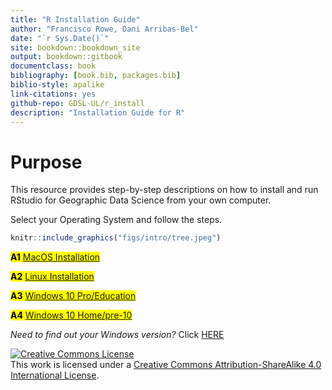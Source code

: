 ```yaml
--- 
title: "R Installation Guide"
author: "Francisco Rowe, Dani Arribas-Bel"
date: "`r Sys.Date()`"
site: bookdown::bookdown_site
output: bookdown::gitbook
documentclass: book
bibliography: [book.bib, packages.bib]
biblio-style: apalike
link-citations: yes
github-repo: GDSL-UL/r_install
description: "Installation Guide for R"
---
```


# Purpose {.unnumbered}

This resource provides step-by-step descriptions on how to install and run RStudio for Geographic Data Science from your own computer.

Select your Operating System and follow the steps.

```r
knitr::include_graphics("figs/intro/tree.jpeg")
```


<mark> **A1** [MacOS Installation](#macos) </mark>

<mark> **A2** [Linux Installation](#linux) </mark>

<mark> **A3** [Windows 10 Pro/Education](#win10pro) </mark>

<mark> **A4** [Windows 10 Home/pre-10](#otherWin) </mark>

*Need to find out your Windows version?* Click [HERE](windows-version.html)

<a rel="license" href="http://creativecommons.org/licenses/by-sa/4.0/"><img alt="Creative Commons License" style="border-width:0" src="https://i.creativecommons.org/l/by-sa/4.0/88x31.png" /></a><br />This work is licensed under a <a rel="license" href="http://creativecommons.org/licenses/by-sa/4.0/">Creative Commons Attribution-ShareAlike 4.0 International License</a>.